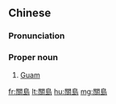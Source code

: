 ==Chinese==
{{zh-forms|s=关岛}}

===Pronunciation===
{{zh-pron
|m=Guāndǎo
|c=gwaan1 dou2
|mn=qz:Koan-tó͘/tw,xm,zz:Koan-tó
|cat=pn
}}

===Proper noun===
{{zh-proper noun}}

# [[Guam]]

[[fr:關島]]
[[lt:關島]]
[[hu:關島]]
[[mg:關島]]